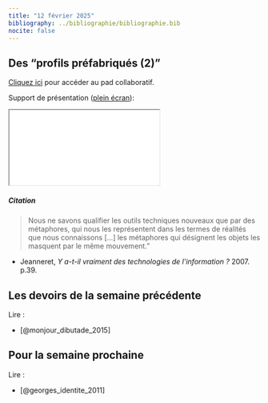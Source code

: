 ```yaml
---
title: "12 février 2025"
bibliography: ../bibliographie/bibliographie.bib
nocite: false
---
```


## Des "profils préfabriqués (2)"

::: {.callout-note}

[Cliquez ici](https://demo.hedgedoc.org/J75u7TFtT0uWby_Yimgiqg#) pour accéder au pad collaboratif.

:::


Support de présentation ([plein écran](/slides/seance4.html){target="_blank"}):

```{=html}

<iframe src="/slides/seance4.html"></iframe>
```



::: {.callout-note}

##### Citation

> Nous ne savons qualifier les outils techniques nouveaux que par des métaphores, qui nous les représentent dans les termes de réalités que nous connaissons [...] les métaphores qui désignent les objets les masquent par le même mouvement." 

- Jeanneret, *Y a-t-il vraiment des technologies de l’information ?* 2007. p.39.

:::

## Les devoirs de la semaine précédente

Lire : 

- [@monjour_dibutade_2015]

## Pour la semaine prochaine

Lire : 

- [@georges_identite_2011]